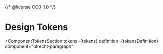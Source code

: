 {/* @license CC0-1.0 */}


<Meta id="html-paragraph--tokens" title="HTML Component/Paragraph/Design Tokens" />

# Design Tokens

<ComponentTokensSection
  tokens={tokens}
  definition={tokensDefinition}
  component="utrecht-paragraph"
></ComponentTokensSection>
